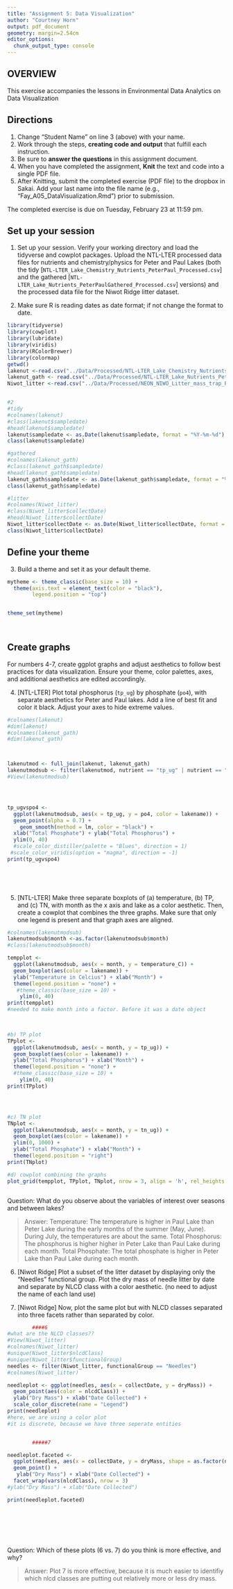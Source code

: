 ```yaml
---
title: "Assignment 5: Data Visualization"
author: "Courtney Horn"
output: pdf_document
geometry: margin=2.54cm
editor_options: 
  chunk_output_type: console
---
```


## OVERVIEW

This exercise accompanies the lessons in Environmental Data Analytics on Data Visualization 

## Directions
1. Change "Student Name" on line 3 (above) with your name.
2. Work through the steps, **creating code and output** that fulfill each instruction.
3. Be sure to **answer the questions** in this assignment document.
4. When you have completed the assignment, **Knit** the text and code into a single PDF file.
5. After Knitting, submit the completed exercise (PDF file) to the dropbox in Sakai. Add your last name into the file name (e.g., "Fay_A05_DataVisualization.Rmd") prior to submission.

The completed exercise is due on Tuesday, February 23 at 11:59 pm.



## Set up your session 
1. Set up your session. Verify your working directory and load the tidyverse 
and cowplot packages. Upload the NTL-LTER processed data files for nutrients 
and chemistry/physics for Peter and Paul Lakes (both the tidy 
[`NTL-LTER_Lake_Chemistry_Nutrients_PeterPaul_Processed.csv`] and the gathered
[`NTL-LTER_Lake_Nutrients_PeterPaulGathered_Processed.csv`] versions) and 
the processed data file for the Niwot Ridge litter dataset. 

2. Make sure R is reading dates as date format; if not change the format to date.

```r
library(tidyverse)
library(cowplot)
library(lubridate)
library(viridis)
library(RColorBrewer)
library(colormap)
getwd()
lakenut <-read.csv("../Data/Processed/NTL-LTER_Lake_Chemistry_Nutrients_PeterPaul_Processed.csv", stringsAsFactors = TRUE)
lakenut_gath <- read.csv("../Data/Processed/NTL-LTER_Lake_Nutrients_PeterPaulGathered_Processed.csv", stringsAsFactors = TRUE)
Niwot_litter <-read.csv("../Data/Processed/NEON_NIWO_Litter_mass_trap_Processed.csv", stringsAsFactors = TRUE) 


#2 
#tidy
#colnames(lakenut)
#class(lakenut$sampledate)
#head(lakenut$sampledate)
lakenut$sampledate <- as.Date(lakenut$sampledate, format = "%Y-%m-%d")
class(lakenut$sampledate)

#gathered
#colnames(lakenut_gath)
#class(lakenut_gath$sampledate)
#head(lakenut_gath$sampledate)
lakenut_gath$sampledate <- as.Date(lakenut_gath$sampledate, format = "%Y-%m-%d")
class(lakenut_gath$sampledate)

#litter
#colnames(Niwot_litter)
#class(Niwot_litter$collectDate)
#head(Niwot_litter$collectDate)
Niwot_litter$collectDate <- as.Date(Niwot_litter$collectDate, format = "%Y-%m-%d")
class(Niwot_litter$collectDate)

```
## Define your theme
3. Build a theme and set it as your default theme.

```r
mytheme <- theme_classic(base_size = 10) +
  theme(axis.text = element_text(color = "black"), 
        legend.position = "top")


theme_set(mytheme) 

       

```

## Create graphs
For numbers 4-7, create ggplot graphs and adjust aesthetics to follow best practices for data visualization. Ensure your theme, color palettes, axes, and additional aesthetics are edited accordingly.

4. [NTL-LTER] Plot total phosphorus (`tp_ug`) by phosphate (`po4`), with separate aesthetics for Peter and Paul lakes. Add a line of best fit and color it black. Adjust your axes to hide extreme values.

```r

#colnames(lakenut)
#dim(lakenut)
#colnames(lakenut_gath)
#dim(lakenut_gath)



lakenutmod <- full_join(lakenut, lakenut_gath)
lakenutmodsub <- filter(lakenutmod, nutrient == "tp_ug" | nutrient == "po4" )
#View(lakenutmodsub)




tp_ugvspo4 <- 
  ggplot(lakenutmodsub, aes(x = tp_ug, y = po4, color = lakename)) +
  geom_point(alpha = 0.7) +
    geom_smooth(method = lm, color = "black") +
  xlab("Total Phosphate") + ylab("Total Phosphorus") +
  ylim(0, 40)
  #scale_color_distiller(palette = "Blues", direction = 1)
 #scale_color_viridis(option = "magma", direction = -1)
print(tp_ugvspo4)
   
 




```


5. [NTL-LTER] Make three separate boxplots of (a) temperature, (b) TP, and (c) TN, with month as the x axis and lake as a color aesthetic. Then, create a cowplot that combines the three graphs. Make sure that only one legend is present and that graph axes are aligned.

```r
#colnames(lakenutmodsub)
lakenutmodsub$month <-as.factor(lakenutmodsub$month)
#class(lakenutmodsub$month)

tempplot <-
  ggplot(lakenutmodsub, aes(x = month, y = temperature_C)) +
  geom_boxplot(aes(color = lakename)) +
  ylab("Temperature in Celcius") + xlab("Month") +
  theme(legend.position = "none") + 
   #theme_classic(base_size = 10) +
    ylim(0, 40)
print(tempplot)
#needed to make month into a factor. Before it was a date object

        

#b) TP plot
TPplot <-
  ggplot(lakenutmodsub, aes(x = month, y = tp_ug)) +
  geom_boxplot(aes(color = lakename)) +
  ylab("Total Phosphorus") + xlab("Month") + 
  theme(legend.position = "none") +
  #theme_classic(base_size = 10) +
    ylim(0, 40)
print(TPplot)




#c) TN plot
TNplot <-
  ggplot(lakenutmodsub, aes(x = month, y = tn_ug)) +
  geom_boxplot(aes(color = lakename)) +
  ylim(0, 1000) +
  ylab("Total Phosphate") + xlab("Month") +
  theme(legend.position = "right")
print(TNplot)

#d) cowplot combining the graphs
plot_grid(tempplot, TPplot, TNplot, nrow = 3, align = 'h', rel_heights = c(1, 1, 1))



```

Question: What do you observe about the variables of interest over seasons and between lakes? 

> Answer: Temperature: The temperature is higher in Paul Lake than Peter Lake during the early months of the summer (May, June). During July, the temperatures are about the same. 
Total Phosphorus: The phosphorus is higher higher in Peter Lake than Paul Lake during each month. 
Total Phosphate: The total phosphate is higher in Peter Lake than Paul Lake during each month. 

6. [Niwot Ridge] Plot a subset of the litter dataset by displaying only the "Needles" functional group. Plot the dry mass of needle litter by date and separate by NLCD class with a color aesthetic. (no need to adjust the name of each land use)

7. [Niwot Ridge] Now, plot the same plot but with NLCD classes separated into three facets rather than separated by color. 

```r
        ####6
#what are the NLCD classes??
#View(Niwot_litter)
#colnames(Niwot_litter)
#unique(Niwot_litter$nlcdClass)
#unique(Niwot_litter$functionalGroup)
needles <- filter(Niwot_litter, functionalGroup == "Needles")
#colnames(Niwot_litter)

needleplot <- ggplot(needles, aes(x = collectDate, y = dryMass)) + 
  geom_point(aes(color = nlcdClass)) +
  ylab("Dry Mass") + xlab("Date Collected") +
  scale_color_discrete(name = "Legend")
print(needleplot)
#here, we are using a color plot
#it is discrete, because we have three seperate entities


        #####7

needleplot.faceted <-
  ggplot(needles, aes(x = collectDate, y = dryMass, shape = as.factor(nlcdClass))) +
  geom_point() +
   ylab("Dry Mass") + xlab("Date Collected") +
  facet_wrap(vars(nlcdClass), nrow = 3)
#ylab("Dry Mass") + xlab("Date Collected")

print(needleplot.faceted)
     







```
Question: Which of these plots (6 vs. 7) do you think is more effective, and why? 

> Answer: Plot 7 is more effective, because it is much easier to identifiy which nlcd classes are putting out relatively more or less dry mass. 
